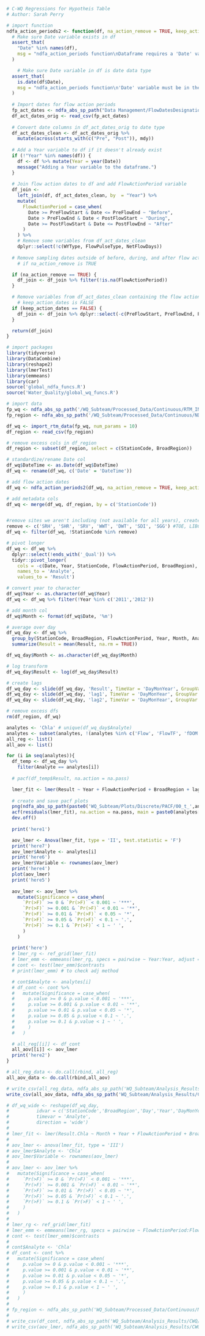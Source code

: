 ```r
# C-WQ Regressions for Hypotheis Table
# Author: Sarah Perry
```

```r
# import function
ndfa_action_periods2 <- function(df, na_action_remove = TRUE, keep_action_dates = FALSE) {
  # Make sure Date variable exists in df
  assert_that(
    "Date" %in% names(df),
    msg = "ndfa_action_periods function\nDataframe requires a 'Date' variable that represents sample dates in the date data type (yyyy-mm-dd)."
  )

    # Make sure Date variable in df is date data type
  assert_that(
    is.date(df$Date),
    msg = "ndfa_action_periods function\n'Date' variable must be in the date data type (yyyy-mm-dd)."
  )
  
  # Import dates for flow action periods
  fp_act_dates <- ndfa_abs_sp_path("Data Management/FlowDatesDesignations_45days.csv")
  df_act_dates_orig <- read_csv(fp_act_dates)
  
  # Convert date columns in df_act_dates_orig to date type
  df_act_dates_clean <- df_act_dates_orig %>% 
    mutate(across(starts_with(c("Pre", "Post")), mdy))
  
  # Add a Year variable to df if it doesn't already exist
  if (!"Year" %in% names(df)) {
    df <- df %>% mutate(Year = year(Date))
    message("Adding a Year variable to the dataframe.")
  }
  
  # Join flow action dates to df and add FlowActionPeriod variable
  df_join <- 
    left_join(df, df_act_dates_clean, by  = "Year") %>% 
    mutate(
      FlowActionPeriod = case_when(
        Date >= PreFlowStart & Date <= PreFlowEnd ~ "Before",
        Date > PreFlowEnd & Date < PostFlowStart ~ "During",
        Date >= PostFlowStart & Date <= PostFlowEnd ~ "After"
      )
    ) %>% 
    # Remove some variables from df_act_dates_clean
    dplyr::select(!c(WYType, FlowPulseType, NetFlowDays))
  
  # Remove sampling dates outside of before, during, and after flow action period window 
    # if na_action_remove is TRUE

  if (na_action_remove == TRUE) {
    df_join <- df_join %>% filter(!is.na(FlowActionPeriod))
  }

  # Remove variables from df_act_dates_clean containing the flow action dates if 
    # keep_action_dates is FALSE
  if (keep_action_dates == FALSE) {
    df_join <- df_join %>% dplyr::select(-c(PreFlowStart, PreFlowEnd, PostFlowStart, PostFlowEnd))
  }

  return(df_join)
}
```

```r
# import packages
library(tidyverse)
library(DataCombine)
library(reshape2)
library(lmerTest)
library(emmeans)
library(car)
source('global_ndfa_funcs.R')
source('Water_Quality/global_wq_funcs.R')

# import data
fp_wq <- ndfa_abs_sp_path('/WQ_Subteam/Processed_Data/Continuous/RTM_INPUT_all_2021-04-20.csv')
fp_region <- ndfa_abs_sp_path('/WQ_Subteam/Processed_Data/Continuous/NDFA_Cont_WQ_Stations.csv')

df_wq <- import_rtm_data(fp_wq, num_params = 10)
df_region <- read_csv(fp_region)

# remove excess cols in df_region
df_region <- subset(df_region, select = c(StationCode, BroadRegion))

# standardize/rename Date col
df_wq$DateTime <- as.Date(df_wq$DateTime)
df_wq <- rename(df_wq, c('Date' = 'DateTime'))

# add flow action dates
df_wq <- ndfa_action_periods2(df_wq, na_action_remove = TRUE, keep_action_dates = FALSE)

# add metadata cols
df_wq <- merge(df_wq, df_region, by = c('StationCode')) 


#remove sites we aren't including (not available for all years), create a column for year
remove <- c('SRH', 'SHR', 'SRV', 'WWT', 'DWT', 'SDI', 'SGG') #TOE, LIBCUT
df_wq <- filter(df_wq, !StationCode %in% remove)

# pivot longer
df_wq <- df_wq %>% 
  dplyr::select(!ends_with('_Qual')) %>% 
  tidyr::pivot_longer(
    cols = -c(Date, Year, StationCode, FlowActionPeriod, BroadRegion),
    names_to = 'Analyte',
    values_to = 'Result')

# convert year to character
df_wq$Year <- as.character(df_wq$Year)
df_wq <- df_wq %>% filter(!Year %in% c('2011','2012'))

# add month col
df_wq$Month <- format(df_wq$Date, '%m')

# average over day
df_wq_day <- df_wq %>%
  group_by(StationCode, BroadRegion, FlowActionPeriod, Year, Month, Analyte, Day = day(Date), DayMonYear = paste(Day, Month, Year)) %>% # Date
  summarize(Result = mean(Result, na.rm = TRUE))

df_wq_day$Month <- as.character(df_wq_day$Month)

# log transform
df_wq_day$Result <- log(df_wq_day$Result)

# create lags
df_wq_day <- slide(df_wq_day, 'Result', TimeVar = 'DayMonYear', GroupVar = c('StationCode','Analyte','Year'), NewVar = 'lag1', slideBy = -1)
df_wq_day <- slide(df_wq_day, 'lag1', TimeVar = 'DayMonYear', GroupVar = c('StationCode','Analyte','Year'), NewVar = 'lag2', slideBy = -1)
df_wq_day <- slide(df_wq_day, 'lag2', TimeVar = 'DayMonYear', GroupVar = c('StationCode','Analyte','Year'), NewVar = 'lag3', slideBy = -1)

# remove excess dfs
rm(df_region, df_wq)
```

```r
analytes <- 'Chla' # unique(df_wq_day$Analyte)
analytes <- subset(analytes, !(analytes %in% c('Flow', 'FlowTF', 'fDOM')))
all_reg <- list()
all_aov <- list()

for (i in seq(analytes)){
  df_temp <- df_wq_day %>%
    filter(Analyte == analytes[i])
  
  # pacf(df_temp$Result, na.action = na.pass)

  lmer_fit <- lmer(Result ~ Year + FlowActionPeriod + BroadRegion + lag1 + lag2 + lag3 + (1|StationCode), data = df_temp)
  
  # create and save pacf plots
  png(ndfa_abs_sp_path(paste0('WQ_Subteam/Plots/Discrete/PACF/00_t_',analytes[i],'_rand3.png')))
  acf(residuals(lmer_fit), na.action = na.pass, main = paste0(analytes[i],' - rand3'))
  dev.off()
  
  print('here1')

  aov_lmer <- Anova(lmer_fit, type = 'II', test.statistic = 'F')
  print('here7')
  aov_lmer$Analyte <- analytes[i]
  print('here6')
  aov_lmer$Variable <- rownames(aov_lmer)
  print('here4')
  plot(aov_lmer)
  print('here5')
  
  aov_lmer <- aov_lmer %>%
    mutate(Significance = case_when(
      `Pr(>F)` >= 0 & `Pr(>F)` < 0.001 ~ '***',
      `Pr(>F)` >= 0.001 & `Pr(>F)` < 0.01 ~ '**',
      `Pr(>F)` >= 0.01 & `Pr(>F)` < 0.05 ~ '*',
      `Pr(>F)` >= 0.05 & `Pr(>F)` < 0.1 ~ '.',
      `Pr(>F)` >= 0.1 & `Pr(>F)` < 1 ~ ' ',
      )
    )
  
  print('here')
  # lmer_rg <- ref_grid(lmer_fit)
  # lmer_emm <- emmeans(lmer_rg, specs = pairwise ~ Year:Year, adjust = 'sidak') # manually change the pairs cause I'm lazy
  # cont <- test(lmer_emm)$contrasts
  # print(lmer_emm) # to check adj method

  # cont$Analyte <- analytes[i]
  # df_cont <- cont %>%
  #   mutate(Significance = case_when(
  #     p.value >= 0 & p.value < 0.001 ~ '***',
  #     p.value >= 0.001 & p.value < 0.01 ~ '**',
  #     p.value >= 0.01 & p.value < 0.05 ~ '*',
  #     p.value >= 0.05 & p.value < 0.1 ~ '.',
  #     p.value >= 0.1 & p.value < 1 ~ ' ',
  #     )
  #   )

  # all_reg[[i]] <- df_cont
  all_aov[[i]] <- aov_lmer
  print('here2')
}

# all_reg_data <- do.call(rbind, all_reg)
all_aov_data <- do.call(rbind,all_aov)

# write_csv(all_reg_data, ndfa_abs_sp_path('WQ_Subteam/Analysis_Results/CWQ/no_SDI/cwq_emmeans_year_noSDI_0.csv'))
write_csv(all_aov_data, ndfa_abs_sp_path('WQ_Subteam/Analysis_Results/CWQ/no_SDI/1_cwq_aov_noSDI_0.csv'))
```

```r
# df_wq_wide <- reshape(df_wq_day,
#          idvar = c('StationCode','BroadRegion','Day','Year','DayMonYear','FlowActionPeriod','Month'),
#          timevar = 'Analyte',
#          direction = 'wide')
# 
# lmer_fit <- lmer(Result.Chla ~ Month + Year + FlowActionPeriod + BroadRegion + Result.DO + Result.Turbidity + Result.SpCnd + Result.WaterTemp + lag1.Chla + lag2.Chla + lag3.Chla + (1|StationCode), data = df_wq_wide)
# 
# aov_lmer <- anova(lmer_fit, type = 'III')
# aov_lmer$Analyte <- 'Chla'
# aov_lmer$Variable <- rownames(aov_lmer)
# 
# aov_lmer <- aov_lmer %>%
#   mutate(Significance = case_when(
#     `Pr(>F)` >= 0 & `Pr(>F)` < 0.001 ~ '***',
#     `Pr(>F)` >= 0.001 & `Pr(>F)` < 0.01 ~ '**',
#     `Pr(>F)` >= 0.01 & `Pr(>F)` < 0.05 ~ '*',
#     `Pr(>F)` >= 0.05 & `Pr(>F)` < 0.1 ~ '.',
#     `Pr(>F)` >= 0.1 & `Pr(>F)` < 1 ~ ' ',
#     )
#   )
# 
# lmer_rg <- ref_grid(lmer_fit)
# lmer_emm <- emmeans(lmer_rg, specs = pairwise ~ FlowActionPeriod:FlowActionPeriod, adjust = 'tukey', pbkrtest.limit = 15000)
# cont <- test(lmer_emm)$contrasts
# 
# cont$Analyte <- 'Chla'
# df_cont <- cont %>%
#   mutate(Significance = case_when(
#     p.value >= 0 & p.value < 0.001 ~ '***',
#     p.value >= 0.001 & p.value < 0.01 ~ '**',
#     p.value >= 0.01 & p.value < 0.05 ~ '*',
#     p.value >= 0.05 & p.value < 0.1 ~ '.',
#     p.value >= 0.1 & p.value < 1 ~ ' ',
#     )
#   )
# 
# fp_region <- ndfa_abs_sp_path('WQ_Subteam/Processed_Data/Continuous/NDFA_Cont_WQ_Stations.csv')
# 
# write_csv(df_cont, ndfa_abs_sp_path('WQ_Subteam/Analysis_Results/CWQ/cwq_chla_emmeans.csv'))
# write_csv(aov_lmer, ndfa_abs_sp_path('WQ_Subteam/Analysis_Results/CWQ/cwq_chla_aov.csv'))
```
